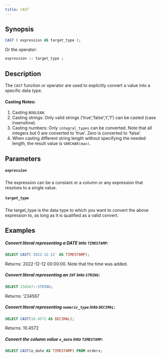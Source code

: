 ```yaml
---
title: CAST 
---
```



## Synopsis


```sql
CAST ( expression AS target_type );
```

Or the operator:

```sql
expression :: target_type ;
```


## Description

The `CAST` function or operator are used to explicitly convert a value into a specific data type. 

#### Casting Notes:

1. Casting `BOOLEAN`:
2. Casting strings: Only valid strings (‘true’,’false’,’t’,’f’) can be casted (case insensitive).
3. Casting numbers: Only `integral_types` can be converted. Note that all integers but 0 are converted to ‘true’. Zero is converted to ‘false’.
4. When casting different string length without specifying the needed length, the result value is `VARCHAR(max)`.

## Parameters


##### `expression`

The expression can be a constant or a column or any expression that resolves to a single value.

##### `target_type`

The target_type is the data type to which you want to convert the above expression to, as long as it is
qualified as a valid convert.

## Examples


##### Convert literal representing a DATE into `TIMESTAMP`:

```sql
SELECT CAST('2022-12-12' AS TIMESTAMP);
```

Returns: 2022-12-12 00:00:00. Note that the time was added.

##### Convert literal representing an `INT` into `STRING`:

```sql
SELECT 234567::STRING;
```

Returns: ‘234567

##### Convert literal representing `numeric_type` into `DECIMAL`:

```sql
SELECT CAST(10.4572 AS DECIMAL);
```

Returns: 10.4572

##### Convert the column value `o_date` into `TIMESTAMP`:

```sql
SELECT CAST(o_date AS TIMESTAMP) FROM orders;
```

